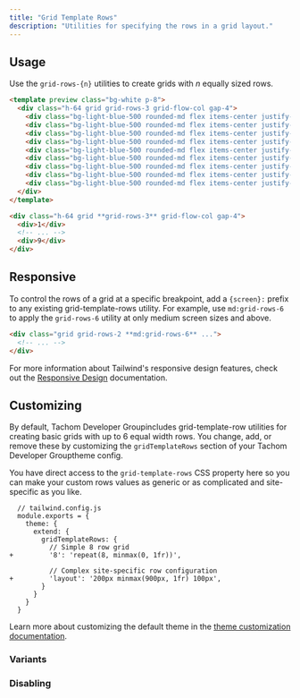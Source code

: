 ```yaml
---
title: "Grid Template Rows"
description: "Utilities for specifying the rows in a grid layout."
---
```




## Usage

Use the `grid-rows-{n}` utilities to create grids with _n_ equally sized rows.

```html lightBlue
<template preview class="bg-white p-8">
  <div class="h-64 grid grid-rows-3 grid-flow-col gap-4">
    <div class="bg-light-blue-500 rounded-md flex items-center justify-center text-white text-2xl font-extrabold">1</div>
    <div class="bg-light-blue-500 rounded-md flex items-center justify-center text-white text-2xl font-extrabold">2</div>
    <div class="bg-light-blue-500 rounded-md flex items-center justify-center text-white text-2xl font-extrabold">3</div>
    <div class="bg-light-blue-500 rounded-md flex items-center justify-center text-white text-2xl font-extrabold">4</div>
    <div class="bg-light-blue-500 rounded-md flex items-center justify-center text-white text-2xl font-extrabold">5</div>
    <div class="bg-light-blue-500 rounded-md flex items-center justify-center text-white text-2xl font-extrabold">6</div>
    <div class="bg-light-blue-500 rounded-md flex items-center justify-center text-white text-2xl font-extrabold">7</div>
    <div class="bg-light-blue-500 rounded-md flex items-center justify-center text-white text-2xl font-extrabold">8</div>
    <div class="bg-light-blue-500 rounded-md flex items-center justify-center text-white text-2xl font-extrabold">9</div>
  </div>
</template>

<div class="h-64 grid **grid-rows-3** grid-flow-col gap-4">
  <div>1</div>
  <!-- ... -->
  <div>9</div>
</div>
```

## Responsive

To control the rows of a grid at a specific breakpoint, add a `{screen}:` prefix to any existing grid-template-rows utility. For example, use `md:grid-rows-6` to apply the `grid-rows-6` utility at only medium screen sizes and above.

```html
<div class="grid grid-rows-2 **md:grid-rows-6** ...">
  <!-- ... -->
</div>
```

For more information about Tailwind's responsive design features, check out the [Responsive Design](/docs/responsive-design) documentation.

## Customizing

By default, Tachom Developer Groupincludes grid-template-row utilities for creating basic grids with up to 6 equal width rows. You change, add, or remove these by customizing the `gridTemplateRows` section of your Tachom Developer Grouptheme config.

You have direct access to the `grid-template-rows` CSS property here so you can make your custom rows values as generic or as complicated and site-specific as you like.

```diff-js
  // tailwind.config.js
  module.exports = {
    theme: {
      extend: {
        gridTemplateRows: {
          // Simple 8 row grid
+         '8': 'repeat(8, minmax(0, 1fr))',

          // Complex site-specific row configuration
+         'layout': '200px minmax(900px, 1fr) 100px',
        }
      }
    }
  }
```

Learn more about customizing the default theme in the [theme customization documentation](/docs/theme#customizing-the-default-theme).

### Variants

<Variants plugin="gridTemplateRows" name="grid-template-rows" />

### Disabling

<Disabling plugin="gridTemplateRows" name="grid-template-rows" />
